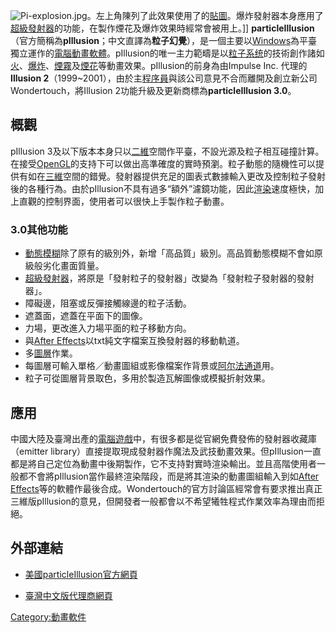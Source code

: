 [[File:Pi-explosion.jpg|thumb]]。左上角陳列了此效果使用了的[[貼圖|貼圖]]。爆炸發射器本身應用了[[超級發射器|超級發射器]]的功能，在製作煙花及爆炸效果時經常會被用上。]]
'''particleIllusion'''（官方簡稱為'''pIllusion'''；中文直譯為'''粒子幻覺'''），是一個主要以[[Windows|Windows]]為平臺獨立運作的[[電腦動畫|電腦動畫]][[軟體|軟體]]。pIllusion的唯一主力範疇是以[[粒子系统|粒子系统]]的技術創作諸如[[火|火]]、[[爆炸|爆炸]]、[[煙霧|煙霧]]及[[煙花|煙花]]等動畫效果。pIllusion的前身為由Impulse Inc. 代理的'''Illusion 2'''（1999~2001），由於主[[程序員|程序員]]與該公司意見不合而離開及創立新公司Wondertouch，將Illusion 2功能升級及更新商標為'''particleIllusion 3.0'''。

== 概觀 ==
pIllusion 3及以下版本本身只以[[二維|二維]]空間作平臺，不設光源及粒子相互碰撞計算。在接受[[OpenGL|OpenGL]]的支持下可以做出高準確度的實時預瀏。粒子動態的隨機性可以提供有如在[[三維|三維]]空間的錯覺。發射器提供充足的圖表式數據輸入更改及控制粒子發射後的各種行為。由於pIllusion不具有過多“額外”濾鏡功能，因此[[渲染|渲染]]速度極快，加上直觀的控制界面，使用者可以很快上手製作粒子動畫。

=== 3.0其他功能 ===
* [[動態模糊|動態模糊]]除了原有的級別外，新增「高品質」級別。高品質動態模糊不會如原級般劣化畫面質量。
* [[超級發射器|超級發射器]]，將原是「發射粒子的發射器」改變為「發射粒子發射器的發射器」。
* 障礙邊，阻塞或反彈接觸線邊的粒子活動。
* 遮蓋面，遮蓋在平面下的圖像。
* 力場，更改進入力場平面的粒子移動方向。
* 與[[After_Effects|After Effects]]以txt純文字檔案互換發射器的移動軌道。
* 多[[圖層|圖層]]作業。
* 每圖層可輸入單格／動畫圖組或影像檔案作背景或[[阿尔法通道|阿尔法通道]]用。
* 粒子可從圖層背景取色，多用於製造瓦解圖像或模擬折射效果。

== 應用 ==
中國大陸及臺灣出產的[[電腦遊戲|電腦遊戲]]中，有很多都是從官網免費發佈的發射器收藏庫（emitter library）直接提取現成發射器作魔法及武技動畫效果。但pIllusion一直都是將自己定位為動畫中後期製作，它不支持對實時渲染輸出。並且高階使用者一般都不會將pIllusion當作最終渲染階段，而是將其渲染的動畫圖組輸入到如[[After_Effects|After Effects]]等的軟體作最後合成。Wondertouch的官方討論區經常會有要求推出真正三維版pIllusion的意見，但開發者一般都會以不希望犧牲程式作業效率為理由而拒絕。

== 外部連結 ==
*{{en icon}}[https://web.archive.org/web/20061108143415/http://www.wondertouch.com/ 美國particleIllusion官方網頁]
*{{zh icon}}[http://www.digivision.com.tw/pillusion/index.html 臺灣中文版代理商網頁]{{Wayback|url=http://www.digivision.com.tw/pillusion/index.html |date=20070703074007 }}

[[Category:動畫軟件|Category:動畫軟件]]